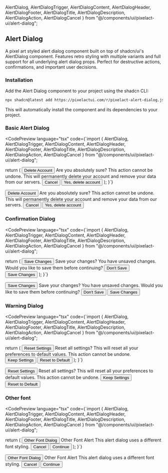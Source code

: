   AlertDialog,
  AlertDialogTrigger,
  AlertDialogContent,
  AlertDialogHeader,
  AlertDialogFooter,
  AlertDialogTitle,
  AlertDialogDescription,
  AlertDialogAction,
  AlertDialogCancel
} from "@/components/ui/pixelact-ui/alert-dialog";

## Alert Dialog

A pixel art styled alert dialog component built on top of shadcn/ui's AlertDialog component. Features retro styling with multiple variants and full support for all underlying alert dialog props. Perfect for destructive actions, confirmations, and important user decisions.

### Installation

Add the Alert Dialog component to your project using the shadcn CLI:

```bash
npx shadcn@latest add https://pixelactui.com/r/pixelact-alert-dialog.json
```

This will automatically install the component and its dependencies to your project.

### Basic Alert Dialog

<CodePreview 
  language="tsx"
  code={`import { 
  AlertDialog, 
  AlertDialogTrigger, 
  AlertDialogContent, 
  AlertDialogHeader, 
  AlertDialogFooter, 
  AlertDialogTitle, 
  AlertDialogDescription,
  AlertDialogAction,
  AlertDialogCancel
} from "@/components/ui/pixelact-ui/alert-dialog";

  return (
    <AlertDialog>
      <AlertDialogTrigger asChild>
        <Button variant="destructive">Delete Account</Button>
      </AlertDialogTrigger>
      <AlertDialogContent>
        <AlertDialogHeader>
          <AlertDialogTitle>Are you absolutely sure?</AlertDialogTitle>
          <AlertDialogDescription>
            This action cannot be undone. This will permanently delete your
            account and remove your data from our servers.
          </AlertDialogDescription>
        </AlertDialogHeader>
        <AlertDialogFooter>
          <AlertDialogCancel asChild>
            <Button variant="link">Cancel</Button>
          </AlertDialogCancel>
          <AlertDialogAction asChild>
            <Button variant="destructive">Yes, delete account</Button>
          </AlertDialogAction>
        </AlertDialogFooter>
      </AlertDialogContent>
    </AlertDialog>
  );
}`}
>
  <AlertDialog>
    <AlertDialogTrigger asChild>
      <Button variant="destructive" className="w-fit">Delete Account</Button>
    </AlertDialogTrigger>
    <AlertDialogContent>
      <AlertDialogHeader>
        <AlertDialogTitle>Are you absolutely sure?</AlertDialogTitle>
        <AlertDialogDescription>
          This action cannot be undone. This will permanently delete your
          account and remove your data from our servers.
        </AlertDialogDescription>
      </AlertDialogHeader>
      <AlertDialogFooter>
        <AlertDialogCancel asChild>
          <Button variant="link">Cancel</Button>
        </AlertDialogCancel>
        <AlertDialogAction asChild>
          <Button variant="destructive">Yes, delete account</Button>
        </AlertDialogAction>
      </AlertDialogFooter>
    </AlertDialogContent>
  </AlertDialog>
</CodePreview>

### Confirmation Dialog

<CodePreview 
  language="tsx"
  code={`import { 
  AlertDialog, 
  AlertDialogTrigger, 
  AlertDialogContent, 
  AlertDialogHeader, 
  AlertDialogFooter, 
  AlertDialogTitle, 
  AlertDialogDescription,
  AlertDialogAction,
  AlertDialogCancel
} from "@/components/ui/pixelact-ui/alert-dialog";

  return (
    <AlertDialog>
      <AlertDialogTrigger asChild>
        <Button>Save Changes</Button>
      </AlertDialogTrigger>
      <AlertDialogContent>
        <AlertDialogHeader>
          <AlertDialogTitle>Save your changes?</AlertDialogTitle>
          <AlertDialogDescription>
            You have unsaved changes. Would you like to save them before continuing?
          </AlertDialogDescription>
        </AlertDialogHeader>
        <AlertDialogFooter>
          <AlertDialogCancel asChild>
            <Button variant="link">Don't Save</Button>
          </AlertDialogCancel>
          <AlertDialogAction asChild>
            <Button variant="success">Save Changes</Button>
          </AlertDialogAction>
        </AlertDialogFooter>
      </AlertDialogContent>
    </AlertDialog>
  );
}`}
>
  <AlertDialog>
    <AlertDialogTrigger asChild>
      <Button className="w-fit">Save Changes</Button>
    </AlertDialogTrigger>
    <AlertDialogContent>
      <AlertDialogHeader>
        <AlertDialogTitle>Save your changes?</AlertDialogTitle>
        <AlertDialogDescription>
          You have unsaved changes. Would you like to save them before continuing?
        </AlertDialogDescription>
      </AlertDialogHeader>
      <AlertDialogFooter>
        <AlertDialogCancel asChild>
          <Button variant="link">Don't Save</Button>
        </AlertDialogCancel>
        <AlertDialogAction asChild>
          <Button variant="success">Save Changes</Button>
        </AlertDialogAction>
      </AlertDialogFooter>
    </AlertDialogContent>
  </AlertDialog>
</CodePreview>

### Warning Dialog

<CodePreview 
  language="tsx"
  code={`import { 
  AlertDialog, 
  AlertDialogTrigger, 
  AlertDialogContent, 
  AlertDialogHeader, 
  AlertDialogFooter, 
  AlertDialogTitle, 
  AlertDialogDescription,
  AlertDialogAction,
  AlertDialogCancel
} from "@/components/ui/pixelact-ui/alert-dialog";

  return (
    <AlertDialog>
      <AlertDialogTrigger asChild>
        <Button variant="warning">Reset Settings</Button>
      </AlertDialogTrigger>
      <AlertDialogContent>
        <AlertDialogHeader>
          <AlertDialogTitle>Reset all settings?</AlertDialogTitle>
          <AlertDialogDescription>
            This will reset all your preferences to default values. 
            This action cannot be undone.
          </AlertDialogDescription>
        </AlertDialogHeader>
        <AlertDialogFooter>
          <AlertDialogCancel asChild>
            <Button variant="link">Keep Settings</Button>
          </AlertDialogCancel>
          <AlertDialogAction asChild>
            <Button variant="warning">Reset to Default</Button>
          </AlertDialogAction>
        </AlertDialogFooter>
      </AlertDialogContent>
    </AlertDialog>
  );
}`}
>
  <AlertDialog>
    <AlertDialogTrigger asChild>
      <Button variant="warning" className="w-fit">Reset Settings</Button>
    </AlertDialogTrigger>
    <AlertDialogContent>
      <AlertDialogHeader>
        <AlertDialogTitle>Reset all settings?</AlertDialogTitle>
        <AlertDialogDescription>
          This will reset all your preferences to default values. 
          This action cannot be undone.
        </AlertDialogDescription>
      </AlertDialogHeader>
      <AlertDialogFooter>
        <AlertDialogCancel asChild>
          <Button variant="link">Keep Settings</Button>
        </AlertDialogCancel>
        <AlertDialogAction asChild>
          <Button variant="warning">Reset to Default</Button>
        </AlertDialogAction>
      </AlertDialogFooter>
    </AlertDialogContent>
  </AlertDialog>
</CodePreview>

### Other font

<CodePreview 
  language="tsx"
  code={`import { 
  AlertDialog, 
  AlertDialogTrigger, 
  AlertDialogContent, 
  AlertDialogHeader, 
  AlertDialogFooter, 
  AlertDialogTitle, 
  AlertDialogDescription,
  AlertDialogAction,
  AlertDialogCancel
} from "@/components/ui/pixelact-ui/alert-dialog";

  return (
    <AlertDialog>
      <AlertDialogTrigger asChild>
        <Button>Other Font Dialog</Button>
      </AlertDialogTrigger>
      <AlertDialogContent font="normal">
        <AlertDialogHeader>
          <AlertDialogTitle>Other Font Alert</AlertDialogTitle>
          <AlertDialogDescription>
            This alert dialog uses a different font styling.
          </AlertDialogDescription>
        </AlertDialogHeader>
        <AlertDialogFooter>
          <AlertDialogCancel asChild>
            <Button variant="link">Cancel</Button>
          </AlertDialogCancel>
          <AlertDialogAction asChild>
            <Button>Continue</Button>
          </AlertDialogAction>
        </AlertDialogFooter>
      </AlertDialogContent>
    </AlertDialog>
  );
}`}
>
  <AlertDialog>
    <AlertDialogTrigger asChild>
      <Button className="w-fit">Other Font Dialog</Button>
    </AlertDialogTrigger>
    <AlertDialogContent font="normal">
      <AlertDialogHeader>
        <AlertDialogTitle>Other Font Alert</AlertDialogTitle>
        <AlertDialogDescription>
          This alert dialog uses a different font styling.
        </AlertDialogDescription>
      </AlertDialogHeader>
      <AlertDialogFooter>
        <AlertDialogCancel asChild>
          <Button variant="link">Cancel</Button>
        </AlertDialogCancel>
        <AlertDialogAction asChild>
          <Button>Continue</Button>
        </AlertDialogAction>
      </AlertDialogFooter>
    </AlertDialogContent>
  </AlertDialog>
</CodePreview>
